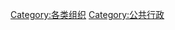 {{Catnav|頁面分類|人类社会|组织|非政府组织}}
{{Catnav|頁面分類|人类社会|组织}}
{{Catnav|頁面分類|人类社会|科技|系统|组织}}

{{catmore|非政府组织}}
{{Commonscat|Non-governmental organizations}}

[[Category:各类组织‎|Category:各类组织‎]]
[[Category:公共行政|Category:公共行政]]